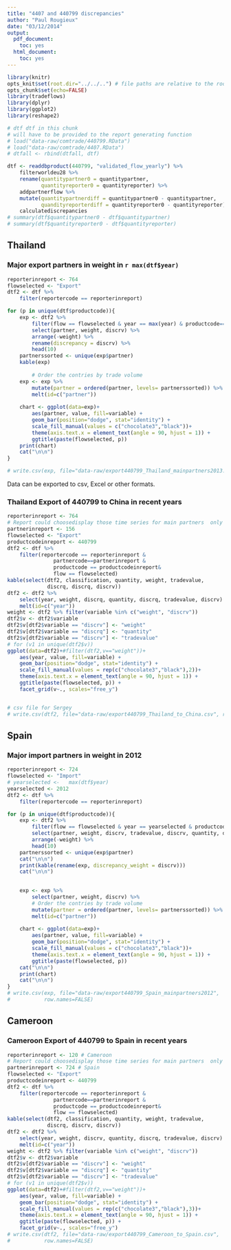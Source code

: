 ```yaml
---
title: "4407 and 440799 discrepancies"
author: "Paul Rougieux"
date: "03/12/2014"
output:
  pdf_document:
    toc: yes
  html_document:
    toc: yes
---
```



```r
library(knitr)
opts_knit$set(root.dir="../../..") # file paths are relative to the root of the project directory
opts_chunk$set(echo=FALSE)
library(tradeflows)
library(dplyr)
library(ggplot2)
library(reshape2)
``` 


```r
# dtf dtf in this chunk 
# will have to be provided to the report generating function
# load("data-raw/comtrade/440799.RData")
# load("data-raw/comtrade/4407.RData")
# dtfall <- rbind(dtfall, dtf)

dtf <- readdbproduct(440799, "validated_flow_yearly") %>% 
    filterworldeu28 %>%
    rename(quantitypartner0 = quantitypartner,
           quantityreporter0 = quantityreporter) %>%
    addpartnerflow %>%
    mutate(quantitypartnerdiff = quantitypartner0 - quantitypartner,
           quandityreporterdiff = quantityreporter0 - quantityreporter) %>%
    calculatediscrepancies
# summary(dtf$quantitypartner0 - dtf$quantitypartner)
# summary(dtf$quantityreporter0 - dtf$quantityreporter)
```


## Thailand
### Major export partners in weight in `r max(dtf$year)` 
```r
reporterinreport <- 764
flowselected <- "Export"
dtf2 <- dtf %>%
    filter(reportercode == reporterinreport)

for (p in unique(dtf$productcode)){
    exp <- dtf2 %>% 
        filter(flow == flowselected & year == max(year) & productcode==p) %>%
        select(partner, weight, discrv) %>%
        arrange(-weight) %>%
        rename(discrepancy = discrv) %>%
        head(10)
    partnerssorted <- unique(exp$partner)
    kable(exp)
    
        # Order the contries by trade volume
    exp <- exp %>%
        mutate(partner = ordered(partner, levels= partnerssorted)) %>%
        melt(id=c("partner"))
    
    chart <- ggplot(data=exp)+
        aes(partner, value, fill=variable) +
        geom_bar(position="dodge", stat="identity") +
        scale_fill_manual(values = c("chocolate3","black"))+
        theme(axis.text.x = element_text(angle = 90, hjust = 1)) +
        ggtitle(paste(flowselected, p))
    print(chart)
    cat("\n\n")
}

# write.csv(exp, file="data-raw/export440799_Thailand_mainpartners2013.csv", row.names=FALSE)
```
Data can be exported to csv, Excel or other formats.


### Thailand Export of 440799 to China in recent years
```r
reporterinreport <- 764
# Report could choosedisplay those time series for main partners  only
partnerinreport <- 156 
flowselected <- "Export"
productcodeinreport <- 440799
dtf2 <- dtf %>%
    filter(reportercode == reporterinreport & 
               partnercode==partnerinreport &
               productcode == productcodeinreport&
               flow == flowselected)
kable(select(dtf2, classification, quantity, weight, tradevalue, 
             discrq, discrq, discrv))
dtf2 <- dtf2 %>%
    select(year, weight, discrq, quantity, discrq, tradevalue, discrv) %>%
    melt(id=c("year"))
weight <- dtf2 %>% filter(variable %in% c("weight", "discrv"))
dtf2$v <- dtf2$variable
dtf2$v[dtf2$variable == "discrv"] <- "weight"
dtf2$v[dtf2$variable == "discrq"] <- "quantity"
dtf2$v[dtf2$variable == "discrv"] <- "tradevalue"
# for (v1 in unique(dtf2$v))
ggplot(data=dtf2)+#filter(dtf2,v=="weight"))+
    aes(year, value, fill=variable) +
    geom_bar(position="dodge", stat="identity") +
    scale_fill_manual(values = rep(c("chocolate3","black"),2))+
    theme(axis.text.x = element_text(angle = 90, hjust = 1)) +
    ggtitle(paste(flowselected, p)) +
    facet_grid(v~., scales="free_y")


# csv file for Sergey
# write.csv(dtf2, file="data-raw/export440799_Thailand_to_China.csv", row.names=FALSE) 
```

## Spain
### Major import partners in weight in 2012
```r
reporterinreport <- 724
flowselected <- "Import"
# yearselected <-   max(dtf$year)
yearselected <- 2012
dtf2 <- dtf %>%
    filter(reportercode == reporterinreport)

for (p in unique(dtf$productcode)){
    exp <- dtf2 %>% 
        filter(flow == flowselected & year == yearselected & productcode==p) %>%
        select(partner, weight, discrv, tradevalue, discrv, quantity, discrq) %>%
        arrange(-weight) %>%
        head(10)
    partnerssorted <- unique(exp$partner)
    cat("\n\n")
    print(kable(rename(exp, discrepancy_weight = discrv)))
    cat("\n\n")

    
    exp <- exp %>%
        select(partner, weight, discrv) %>%
        # Order the contries by trade volume
        mutate(partner = ordered(partner, levels= partnerssorted)) %>%
        melt(id=c("partner"))
    
    chart <- ggplot(data=exp)+
        aes(partner, value, fill=variable) +
        geom_bar(position="dodge", stat="identity") +
        scale_fill_manual(values = c("chocolate3","black"))+
        theme(axis.text.x = element_text(angle = 90, hjust = 1)) +
        ggtitle(paste(flowselected, p))
    cat("\n\n")
    print(chart)
    cat("\n\n")
}
# write.csv(exp, file="data-raw/export440799_Spain_mainpartners2012", 
#           row.names=FALSE)
```

## Cameroon
### Cameroon Export of 440799 to Spain in recent years
```r
reporterinreport <- 120 # Cameroon
# Report could choosedisplay those time series for main partners  only
partnerinreport <- 724 # Spain 
flowselected <- "Export"
productcodeinreport <- 440799
dtf2 <- dtf %>%
    filter(reportercode == reporterinreport & 
               partnercode==partnerinreport &
               productcode == productcodeinreport&
               flow == flowselected)
kable(select(dtf2, classification, quantity, weight, tradevalue, 
             discrq, discrv, discrv))
dtf2 <- dtf2 %>%
    select(year, weight, discrv, quantity, discrq, tradevalue, discrv) %>%
    melt(id=c("year"))
weight <- dtf2 %>% filter(variable %in% c("weight", "discrv"))
dtf2$v <- dtf2$variable
dtf2$v[dtf2$variable == "discrv"] <- "weight"
dtf2$v[dtf2$variable == "discrq"] <- "quantity"
dtf2$v[dtf2$variable == "discrv"] <- "tradevalue"
# for (v1 in unique(dtf2$v))
ggplot(data=dtf2)+#filter(dtf2,v=="weight"))+
    aes(year, value, fill=variable) +
    geom_bar(position="dodge", stat="identity") +
    scale_fill_manual(values = rep(c("chocolate3","black"),3))+
    theme(axis.text.x = element_text(angle = 90, hjust = 1)) +
    ggtitle(paste(flowselected, p)) +
    facet_grid(v~., scales="free_y")
# write.csv(dtf2, file="data-raw/export440799_Cameroon_to_Spain.csv", 
#           row.names=FALSE)
```
